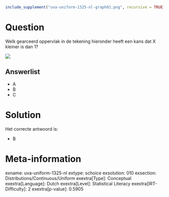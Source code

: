 ```r
include_supplement("uva-uniform-1325-nl-graph01.png", recursive = TRUE)
```

Question
========

Welk gearceerd oppervlak in de tekening hieronder heeft een kans dat X
kleiner is dan 1?

![](uva-uniform-1325-nl-graph01.png)

Answerlist
----------

* A
* B
* C

Solution
========

Het correcte antwoord is: 

* B

Meta-information
================
exname: uva-uniform-1325-nl
extype: schoice
exsolution: 010
exsection: Distributions/Continuous/Uniform
exextra[Type]: Conceptual
exextra[Language]: Dutch
exextra[Level]: Statistical Literacy
exextra[IRT-Difficulty]: 2
exextra[p-value]: 0.5905
